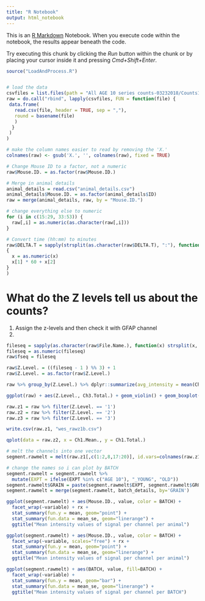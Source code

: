 ```yaml
---
title: "R Notebook"
output: html_notebook
---
```


This is an [R Markdown](http://rmarkdown.rstudio.com) Notebook. When you execute code within the notebook, the results appear beneath the code. 

Try executing this chunk by clicking the *Run* button within the chunk or by placing your cursor inside it and pressing *Cmd+Shift+Enter*. 

```r
source("LoadAndProcess.R")


# load the data
csvfiles = list.files(path = "All AGE 10 series counts-03232018/Counts10/", full.names = TRUE)
raw = do.call("rbind", lapply(csvfiles, FUN = function(file) {
 data.frame(
   read.csv(file, header = TRUE, sep = ","), 
   round = basename(file)
   )
  }
 )
)

# make the column names easier to read by removing the 'X.'
colnames(raw) <- gsub('X.', '', colnames(raw), fixed = TRUE)

# Change Mouse ID to a factor, not a numeric
raw$Mouse.ID. = as.factor(raw$Mouse.ID.)

# Merge in animal details
animal_details = read.csv("animal_details.csv")
animal_details$Mouse.ID. = as.factor(animal_details$ID)
raw = merge(animal_details, raw, by = "Mouse.ID.")

# change everything else to numeric
for (i in c(15:29, 33:53)) {
  raw[,i] = as.numeric(as.character(raw[,i]))
}

# Convert time (hh:mm) to minutes 
raw$DELTA.T = sapply(strsplit(as.character(raw$DELTA.T), ":"), function(x)
{
  x = as.numeric(x)
  x[1] * 60 + x[2]
}
)
```

# What do the Z levels tell us about the counts?
1. Assign the z-levels and then check it with GFAP channel
2. 
```r

fileseq = sapply(as.character(raw$File.Name.), function(x) strsplit(x, "_")[[1]][1])
fileseq = as.numeric(fileseq)
raw$fseq = fileseq

raw$Z.Level. = ((fileseq - 1 ) %% 3) + 1
raw$Z.Level. = as.factor(raw$Z.Level.)

raw %>% group_by(Z.Level.) %>% dplyr::summarize(avg_intensity = mean(Ch3.Mean.), avg_count = mean(Ch3.Total.))

ggplot(raw) + aes(Z.Level., Ch3.Total.) + geom_violin() + geom_boxplot() 

raw.z1 = raw %>% filter(Z.Level. == '1')
raw.z2 = raw %>% filter(Z.Level. == '2')
raw.z3 = raw %>% filter(Z.Level. == '3')

write.csv(raw.z1, "wes_rawz1b.csv")

qplot(data = raw.z2, x = Ch1.Mean., y = Ch1.Total.)

```



```r
# melt the channels into one vector
segment.rawmelt = melt(raw.z1[,c(1:2,8,17:20)], id.vars=colnames(raw.z1)[c(1:2,8)])

# change the names so i can plot by BATCH
segment.rawmelt = segment.rawmelt %>%
  mutate(EXPT = ifelse(EXPT %in% c("AGE 10"), "_YOUNG", "OLD"))
segment.rawmelt$GRAIN = paste(segment.rawmelt$EXPT, segment.rawmelt$GROUP)
segment.rawmelt = merge(segment.rawmelt, batch_details, by='GRAIN')

ggplot(segment.rawmelt) + aes(Mouse.ID., value, color = BATCH) +
  facet_wrap(~variable) + rx +
  stat_summary(fun.y = mean, geom="point") + 
  stat_summary(fun.data = mean_se, geom="linerange") +
  ggtitle("Mean intensity values of signal per channel per animal")

ggplot(segment.rawmelt) + aes(Mouse.ID., value, color = BATCH) +
  facet_wrap(~variable, scales="free") + rx +
  stat_summary(fun.y = mean, geom="point") + 
  stat_summary(fun.data = mean_se, geom="linerange") +
  ggtitle("Mean intensity values of signal per channel per animal")

ggplot(segment.rawmelt) + aes(BATCH, value, fill=BATCH) +
  facet_wrap(~variable) + 
  stat_summary(fun.y = mean, geom="bar") + 
  stat_summary(fun.data = mean_se, geom="linerange") +
  ggtitle("Mean intensity values of signal per channel per BATCH")

```




